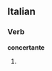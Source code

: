 ==Italian==

===Verb===
'''concertante'''

# {{present participle of|[[concertare#Italian|concertare]]|lang=Italian}}